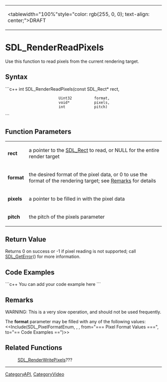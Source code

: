 <!-- pragma section-numbers off -->
<!-- pragma disable-camelcase -->
{|
|<tablewidth="100%"style="color: rgb(255, 0, 0); text-align: center;">DRAFT
|}

= SDL_RenderReadPixels =
Use this function to read pixels from the current rendering target.


== Syntax ==
```c++
int SDL_RenderReadPixels(const SDL_Rect* rect,
                         Uint32          format,
                         void*           pixels,
                         int             pitch)
```

== Function Parameters ==
{|
|'''rect'''
|a pointer to the [[SDL_Rect]] to read, or NULL for the entire render target
|-
|'''format'''
|the desired format of the pixel data, or 0 to use the format of the rendering target; see [[#format|Remarks]] for details
|-
|'''pixels'''
|a pointer to be filled in with the pixel data
|-
|'''pitch'''
|the pitch of the pixels parameter
|}

== Return Value ==
Returns 0 on success or -1 if pixel reading is not supported; call [[SDL_GetError]]() for more information.

== Code Examples ==
```c++
You can add your code example here
```

== Remarks ==
WARNING: This is a very slow operation, and should not be used frequently. 

<span id="format"></span> The '''format''' parameter may be filled with any of the following values:
<<Include(SDL_PixelFormatEnum, , , from="=== Pixel Format Values ===", to="== Code Examples ==")>>

== Related Functions ==
:[[SDL_RenderWritePixels]]???

----
[[CategoryAPI]], [[CategoryVideo]]
